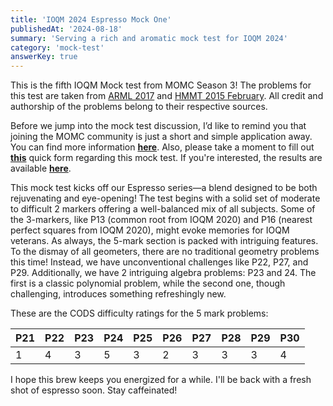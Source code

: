 ```yaml
---
title: 'IOQM 2024 Espresso Mock One'
publishedAt: '2024-08-18'
summary: 'Serving a rich and aromatic mock test for IOQM 2024'
category: 'mock-test'
answerKey: true
---
```


This is the fifth IOQM Mock test from MOMC Season 3! The problems for this test are taken from [ARML 2017](https://www.arml2.com/arml_2017/public_contest_files/2017_contest_file/2017_Contest_Final_Version.pdf) and [HMMT 2015 February](https://www.hmmt.org/www/archive/252). All credit and authorship of the problems belong to their respective sources.

Before we jump into the mock test discussion, I’d like to remind you that joining the MOMC community is just a short and simple application away. You can find more information **[here](https://www.agamjeet.com/momc-season-3-application)**. Also, please take a moment to fill out **[this](https://forms.gle/DWAcjwZFfb9oCLuY6)** quick form regarding this mock test. If you're interested, the results are available **[here](https://docs.google.com/forms/d/11i0gFIdhowvOg3iFs5e5Ohzey0pPGWV8vOMGRtD6cNA/viewanalytics)**.

This mock test kicks off our Espresso series—a blend designed to be both rejuvenating and eye-opening! The test begins with a solid set of moderate to difficult 2 markers offering a well-balanced mix of all subjects. Some of the 3-markers, like P13 (common root from IOQM 2020) and P16 (nearest perfect squares from IOQM 2020), might evoke memories for IOQM veterans. As always, the 5-mark section is packed with intriguing features. To the dismay of all geometers, there are no traditional geometry problems this time! Instead, we have unconventional challenges like P22, P27, and P29. Additionally, we have 2 intriguing algebra problems: P23 and 24. The first is a classic polynomial problem, while the second one, though challenging, introduces something refreshingly new.

These are the CODS difficulty ratings for the 5 mark problems:

| P21 | P22 | P23 | P24 | P25 | P26 | P27 | P28 | P29 | P30 |
| --- | --- | --- | --- | --- | --- | --- | --- | --- | --- |
| 1   | 4   | 3   | 5   | 3   | 2   | 3   | 3   | 3   | 4   |

I hope this brew keeps you energized for a while. I'll be back with a fresh shot of espresso soon. Stay caffeinated!
